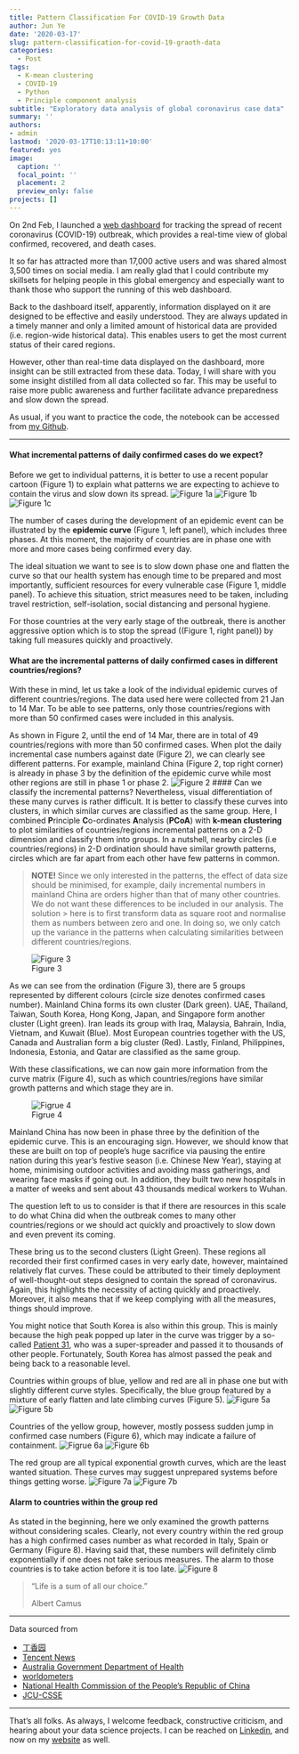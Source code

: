 ```yaml
---
title: Pattern Classification For COVID-19 Growth Data
author: Jun Ye
date: '2020-03-17'
slug: pattern-classification-for-covid-19-graoth-data 
categories:
  - Post
tags:
  - K-mean clustering
  - COVID-19
  - Python
  - Principle component analysis
subtitle: "Exploratory data analysis of global coronavirus case data"
summary: ''
authors: 
- admin
lastmod: '2020-03-17T10:13:11+10:00'
featured: yes
image:
  caption: ''
  focal_point: ''
  placement: 2
  preview_only: false
projects: []
---
```


On 2nd Feb, I launched a [web dashboard](https://towardsdatascience.com/build-a-dashboard-to-track-the-spread-of-coronavirus-using-dash-90364f016764) for tracking the spread of recent coronavirus (COVID-19) outbreak, which provides a real-time view of global confirmed, recovered, and death cases.

It so far has attracted more than 17,000 active users and was shared almost 3,500 times on social media. I am really glad that I could contribute my skillsets for helping people in this global emergency and especially want to thank those who support the running of this web dashboard.

Back to the dashboard itself, apparently, information displayed on it are designed to be effective and easily understood. They are always updated in a timely manner and only a limited amount of historical data are provided (i.e. region-wide historical data). This enables users to get the most current status of their cared regions.

However, other than real-time data displayed on the dashboard, more insight can be still extracted from these data. Today, I will share with you some insight distilled from all data collected so far. This may be useful to raise more public awareness and further facilitate advance preparedness and slow down the spread.

As usual, if you want to practice the code, the notebook can be accessed from [my Github](https://github.com/Perishleaf/data-visualisation-scripts/tree/master/coronavirus_country_PCoA).

---

#### What incremental patterns of daily confirmed cases do we expect?

Before we get to individual patterns, it is better to use a recent popular cartoon (Figure 1) to explain what patterns we are expecting to achieve to contain the virus and slow down its spread.
![Figure 1a](./Fig1a_Covid-19-curves-Phases-v3_Fig1.jpg)
![Figure 1b](./Fig1b_Covid-19-curvesv3_Fig1.gif)
![Figure 1c](./Fig1c_Covid-19-curves-graphic2-stopthespread-v2.gif)

The number of cases during the development of an epidemic event can be illustrated by the **epidemic curve** (Figure 1, left panel), which includes three phases. At this moment, the majority of countries are in phase one with more and more cases being confirmed every day.

The ideal situation we want to see is to slow down phase one and flatten the curve so that our health system has enough time to be prepared and most importantly, sufficient resources for every vulnerable case (Figure 1, middle panel). To achieve this situation, strict measures need to be taken, including travel restriction, self-isolation, social distancing and personal hygiene.

For those countries at the very early stage of the outbreak, there is another aggressive option which is to stop the spread ((Figure 1, right panel)) by taking full measures quickly and proactively.

#### What are the incremental patterns of daily confirmed cases in different countries/regions?

With these in mind, let us take a look of the individual epidemic curves of different countries/regions. The data used here were collected from 21 Jan to 14 Mar. To be able to see patterns, only those countries/regions with more than 50 confirmed cases were included in this analysis.

As shown in Figure 2, until the end of 14 Mar, there are in total of 49 countries/regions with more than 50 confirmed cases. When plot the daily incremental case numbers against date (Figure 2), we can clearly see different patterns. For example, mainland China (Figure 2, top right corner) is already in phase 3 by the definition of the epidemic curve while most other regions are still in phase 1 or phase 2.
![Figure 2](./Fig2_pattern_uncluster2.png)
#### Can we classify the incremental patterns?
Nevertheless, visual differentiation of these many curves is rather difficult. It is better to classify these curves into clusters, in which similar curves are classified as the same group. Here, I combined **P**rinciple **C**o-ordinates **A**nalysis (**PCoA**) with **k-mean clustering** to plot similarities of countries/regions incremental patterns on a 2-D dimension and classify them into groups. In a nutshell, nearby circles (i.e countries/regions) in 2-D ordination should have similar growth patterns, circles which are far apart from each other have few patterns in common.

> **NOTE!** Since we only interested in the patterns, the effect of data size should be minimised, for example, daily incremental numbers in 
> mainland China are orders higher than that of many other countries. We do not want these differences to be included in our analysis. The solution > here is to first transform data as square root and normalise them as numbers between zero and one. In doing so, we only catch up the variance in 
> the patterns when calculating similarities between different countries/regions.

![Figure 3](./Fig3_pattern_PCoA.png)

As we can see from the ordination (Figure 3), there are 5 groups represented by different colours (circle size denotes confirmed cases number). Mainland China forms its own cluster (Dark green). UAE, Thailand, Taiwan, South Korea, Hong Kong, Japan, and Singapore form another cluster (Light green). Iran leads its group with Iraq, Malaysia, Bahrain, India, Vietnam, and Kuwait (Blue). Most European countries together with the US, Canada and Australian form a big cluster (Red). Lastly, Finland, Philippines, Indonesia, Estonia, and Qatar are classified as the same group.

With these classifications, we can now gain more information from the curve matrix (Figure 4), such as which countries/regions have similar growth patterns and which stage they are in.

![Figrue 4](./featured.png)

Mainland China has now been in phase three by the definition of the epidemic curve. This is an encouraging sign. However, we should know that these are built on top of people’s huge sacrifice via pausing the entire nation during this year’s festive season (i.e. Chinese New Year), staying at home, minimising outdoor activities and avoiding mass gatherings, and wearing face masks if going out. In addition, they built two new hospitals in a matter of weeks and sent about 43 thousands medical workers to Wuhan.

The question left to us to consider is that if there are resources in this scale to do what China did when the outbreak comes to many other countries/regions or we should act quickly and proactively to slow down and even prevent its coming.

These bring us to the second clusters (Light Green). These regions all recorded their first confirmed cases in very early date, however, maintained relatively flat curves. These could be attributed to their timely deployment of well-thought-out steps designed to contain the spread of coronavirus. Again, this highlights the necessity of acting quickly and proactively. Moreover, it also means that if we keep complying with all the measures, things should improve.

You might notice that South Korea is also within this group. This is mainly because the high peak popped up later in the curve was trigger by a so-called [Patient 31](https://graphics.reuters.com/CHINA-HEALTH-SOUTHKOREA-CLUSTERS/0100B5G33SB/index.html), who was a super-spreader and passed it to thousands of other people. Fortunately, South Korea has almost passed the peak and being back to a reasonable level.

Countries within groups of blue, yellow and red are all in phase one but with slightly different curve styles. Specifically, the blue group featured by a mixture of early flatten and late climbing curves (Figure 5).
![Figure 5a](./Fig5a_malaysia.png)
![Figure 5b](./Fig5b_Iran.png)

Countries of the yellow group, however, mostly possess sudden jump in confirmed case numbers (Figure 6), which may indicate a failure of containment.
![Figrue 6a](./Fig6a_Qatar.png)
![Figure 6b](./Fig6b_Finland.png)

The red group are all typical exponential growth curves, which are the least wanted situation. These curves may suggest unprepared systems before things getting worse.
![Figure 7a](./Fig7a_Italy.png)
![Figure 7b](./Fig7b_Spain.png)

#### Alarm to countries within the group red

As stated in the beginning, here we only examined the growth patterns without considering scales. Clearly, not every country within the red group has a high confirmed cases number as what recorded in Italy, Spain or Germany (Figure 8). Having said that, these numbers will definitely climb exponentially if one does not take serious measures. The alarm to those countries is to take action before it is too late.
![Figure 8](./Fig8_bar_group1.png)

> “Life is a sum of all our choice.”
>
> Albert Camus

---

Data sourced from 

* [丁香园](https://ncov.dxy.cn/ncovh5/view/pneumonia?scene=2&clicktime=1579582238&enterid=1579582238&from=singlemessage&isappinstalled=0)
* [Tencent News](https://news.qq.com//zt2020/page/feiyan.htm#charts)
* [Australia Government Department of Health](https://www.health.gov.au/news/coronavirus-update-at-a-glance)
* [worldometers](https://www.worldometers.info/coronavirus/)
* [National Health Commission of the People's Republic of China](http://www.nhc.gov.cn/)
* [JCU-CSSE](https://docs.google.com/spreadsheets/d/1yZv9w9zRKwrGTaR-YzmAqMefw4wMlaXocejdxZaTs6w/htmlview?usp=sharing&sle=true#)

---
That’s all folks. As always, I welcome feedback, constructive criticism, and hearing about your data science projects. I can be reached on [Linkedin](https://www.linkedin.com/in/jun-ye-29aaa769/), and now on my [website](https://junye0798.com/) as well.